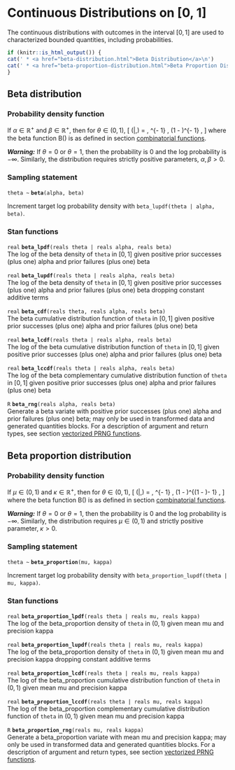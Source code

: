 # Continuous Distributions on [0, 1]

The continuous distributions with outcomes in the interval $[0,1]$ are
used to characterized bounded quantities, including probabilities.

```r
if (knitr::is_html_output()) {
cat(' * <a href="beta-distribution.html">Beta Distribution</a>\n')
cat(' * <a href="beta-proportion-distribution.html">Beta Proportion Distribution</a>\n')
}
```

## Beta distribution

### Probability density function

If $\alpha \in \mathbb{R}^+$ and $\beta \in \mathbb{R}^+$, then for
$\theta \in (0,1)$, \[ \text{Beta}(\theta|\alpha,\beta) =
\frac{1}{\mathrm{B}(\alpha,\beta)} \, \theta^{\alpha - 1} \, (1 -
\theta)^{\beta - 1} , \] where the beta function $\mathrm{B}()$ is as
defined in section [combinatorial functions](#betafun).

_**Warning:**_  If $\theta = 0$ or $\theta = 1$, then the probability
is 0 and the log probability is $-\infty$.  Similarly, the
distribution requires strictly positive parameters, $\alpha, \beta >
0$.

### Sampling statement

`theta ~ ` **`beta`**`(alpha, beta)`

Increment target log probability density with `beta_lupdf(theta | alpha, beta)`.
<!-- real; beta ~; -->
\index{{\tt \bfseries beta }!sampling statement|hyperpage}

### Stan functions

<!-- real; beta_lpdf; (reals theta | reals alpha, reals beta); -->
\index{{\tt \bfseries beta\_lpdf }!{\tt (reals theta \textbar\ reals alpha, reals beta): real}|hyperpage}

`real` **`beta_lpdf`**`(reals theta | reals alpha, reals beta)`<br>\newline
The log of the beta density of `theta` in $[0,1]$ given positive prior
successes (plus one) alpha and prior failures (plus one) beta

<!-- real; beta_lupdf; (reals theta | reals alpha, reals beta); -->
\index{{\tt \bfseries beta\_lupdf }!{\tt (reals theta \textbar\ reals alpha, reals beta): real}|hyperpage}

`real` **`beta_lupdf`**`(reals theta | reals alpha, reals beta)`<br>\newline
The log of the beta density of `theta` in $[0,1]$ given positive prior
successes (plus one) alpha and prior failures (plus one) beta
dropping constant additive terms

<!-- real; beta_cdf; (reals theta, reals alpha, reals beta); -->
\index{{\tt \bfseries beta\_cdf }!{\tt (reals theta, reals alpha, reals beta): real}|hyperpage}

`real` **`beta_cdf`**`(reals theta, reals alpha, reals beta)`<br>\newline
The beta cumulative distribution function of `theta` in $[0,1]$ given
positive prior successes (plus one) alpha and prior failures (plus
one) beta

<!-- real; beta_lcdf; (reals theta | reals alpha, reals beta); -->
\index{{\tt \bfseries beta\_lcdf }!{\tt (reals theta \textbar\ reals alpha, reals beta): real}|hyperpage}

`real` **`beta_lcdf`**`(reals theta | reals alpha, reals beta)`<br>\newline
The log of the beta cumulative distribution function of `theta` in
$[0,1]$ given positive prior successes (plus one) alpha and prior
failures (plus one) beta

<!-- real; beta_lccdf; (reals theta | reals alpha, reals beta); -->
\index{{\tt \bfseries beta\_lccdf }!{\tt (reals theta \textbar\ reals alpha, reals beta): real}|hyperpage}

`real` **`beta_lccdf`**`(reals theta | reals alpha, reals beta)`<br>\newline
The log of the beta complementary cumulative distribution function of
`theta` in $[0,1]$ given positive prior successes (plus one) alpha and
prior failures (plus one) beta

<!-- R; beta_rng; (reals alpha, reals beta); -->
\index{{\tt \bfseries beta\_rng }!{\tt (reals alpha, reals beta): R}|hyperpage}

`R` **`beta_rng`**`(reals alpha, reals beta)`<br>\newline
Generate a beta variate with positive prior successes (plus one) alpha
and prior failures (plus one) beta; may only be used in transformed data and
generated quantities blocks. For a description of argument and return types, see
section [vectorized PRNG functions](#prng-vectorization).

## Beta proportion distribution

### Probability density function

If $\mu \in (0, 1)$ and $\kappa \in \mathbb{R}^+$, then for $\theta
\in (0,1)$, \[ \mathrm{Beta\_Proportion}(\theta|\mu,\kappa) =
\frac{1}{\mathrm{B}(\mu \kappa, (1 - \mu) \kappa)} \,
\theta^{\mu\kappa - 1} \, (1 - \theta)^{(1 - \mu)\kappa- 1} , \] where
the beta function $\mathrm{B}()$ is as defined in section
[combinatorial functions](#betafun).

_**Warning:**_  If $\theta = 0$ or $\theta = 1$, then the probability
is 0 and the log probability is $-\infty$.  Similarly, the
distribution requires $\mu \in (0, 1)$ and strictly positive
parameter, $\kappa > 0$.

### Sampling statement

`theta ~ ` **`beta_proportion`**`(mu, kappa)`

Increment target log probability density with `beta_proportion_lupdf(theta | mu, kappa)`.
<!-- real; beta_proportion ~; -->
\index{{\tt \bfseries beta\_proportion }!sampling statement|hyperpage}

### Stan functions

<!-- real; beta_proportion_lpdf; -->
\index{{\tt \bfseries beta\_proportion\_lpdf }!{\tt (reals theta \textbar\ reals mu, reals kappa): real}|hyperpage}

`real` **`beta_proportion_lpdf`**`(reals theta | reals mu, reals kappa)`<br>\newline
The log of the beta_proportion density of `theta` in $(0,1)$ given
mean mu and precision kappa

<!-- real; beta_proportion_lupdf; -->
\index{{\tt \bfseries beta\_proportion\_lupdf }!{\tt (reals theta \textbar\ reals mu, reals kappa): real}|hyperpage}

`real` **`beta_proportion_lupdf`**`(reals theta | reals mu, reals kappa)`<br>\newline
The log of the beta_proportion density of `theta` in $(0,1)$ given
mean mu and precision kappa dropping constant additive terms

<!-- real; beta_proportion_lcdf; (reals theta | reals mu, reals kappa); -->
\index{{\tt \bfseries beta\_proportion\_lcdf }!{\tt (reals theta \textbar\ reals mu, reals kappa): real}|hyperpage}

`real` **`beta_proportion_lcdf`**`(reals theta | reals mu, reals kappa)`<br>\newline
The log of the beta_proportion cumulative distribution function of
`theta` in $(0,1)$ given mean mu and precision kappa

<!-- real; beta_proportion_lccdf; (reals theta | reals mu, reals kappa); -->
\index{{\tt \bfseries beta\_proportion\_lccdf }!{\tt (reals theta \textbar\ reals mu, reals kappa): real}|hyperpage}

`real` **`beta_proportion_lccdf`**`(reals theta | reals mu, reals kappa)`<br>\newline
The log of the beta_proportion complementary cumulative distribution
function of `theta` in $(0,1)$ given mean mu and precision kappa

<!-- R; beta_proportion_rng; (reals mu, reals kappa); -->
\index{{\tt \bfseries beta\_proportion\_rng }!{\tt (reals mu, reals kappa): R}|hyperpage}

`R` **`beta_proportion_rng`**`(reals mu, reals kappa)`<br>\newline
Generate a beta_proportion variate with mean mu and precision kappa;
may only be used in transformed data and generated quantities blocks.
For a description of argument and return types, see section
[vectorized PRNG functions](#prng-vectorization).
